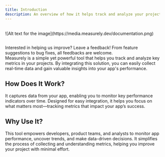 ```yaml
---
title: Introduction
description: An overview of how it helps track and analyze your project's metrics.
---
```


<br />
![Alt text for the image](https://media.measurely.dev/documentation.png)

##

<Note title='Your feedbacks counts'>
  Interested in helping us improve? Leave a feedback! From feature suggestions
  to bug fixes, all feedbacks are welcome.
</Note>
<br />
Measurely is a simple yet powerful tool that helps you track and analyze key
metrics in your projects. By integrating this solution, you can easily
collect real-time data and gain valuable insights into your app's performance.

## How Does It Work?

It captures data from your app, enabling you to monitor key performance indicators over time. Designed for easy integration, it helps you focus on what matters most—tracking metrics that impact your app’s success.

## Why Use It?

This tool empowers developers, product teams, and analysts to monitor app performance, uncover trends, and make data-driven decisions. It simplifies the process of collecting and understanding metrics, helping you improve your project with minimal effort.
